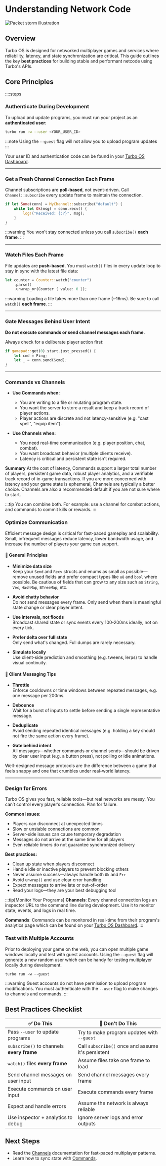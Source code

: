 # Understanding Network Code

![Packet storm illustration](/turbi-reading-nobg.png)

## Overview

Turbo OS is designed for networked multiplayer games and services where reliability, latency, and state synchronization are critical. This guide outlines the key **best practices** for building stable and performant netcode using Turbo's APIs.

## Core Principles

::::steps

### Authenticate During Development

To upload and update programs, you must run your project as an **authenticated user**:

```sh
turbo run -w --user <YOUR_USER_ID>
```

:::note
Using the `--guest` flag will not allow you to upload program updates
:::

Your user ID and authentication code can be found in your [Turbo OS Dashboard](https://os.turbo.computer/dashboard).

---

### Get a Fresh Channel Connection Each Frame

Channel subscriptions are **poll-based**, not event-driven. Call `Channel::subscribe` every update frame to maintain the connection.

```rs
if let Some(conn) = MyChannel::subscribe("default") {
    while let Ok(msg) = conn.recv() {
        log!("Received: {:?}", msg);
    }
}
```

:::warning
You won't stay connected unless you call `subscribe()` **each frame**.
:::

---

### Watch Files Each Frame

File updates are **push-based**. You must `watch()` files in every update loop to stay in sync with the latest file data:

```rs
let counter = Counter::watch("counter")
    .parse()
    .unwrap_or(Counter { value: 0 });
```

:::warning
Loading a file takes more than one frame (~16ms). Be sure to call `watch()` **each frame**.
:::

---

### Gate Messages Behind User Intent

**Do not execute commands or send channel messages each frame.**

Always check for a deliberate player action first:

```rs
if gamepad::get(0).start.just_pressed() {
    let cmd = Ping;
    let _ = conn.send(&cmd);
}
```

---

### Commands vs Channels

- **Use Commands when:**

  - You are writing to a file or mutating program state.
  - You want the server to store a result and keep a track record of player actions.
  - Player actions are discrete and not latency-sensitive (e.g. "cast spell", "equip item").

- **Use Channels when:**
  - You need real-time communication (e.g. player position, chat, combat).
  - You want broadcast behavior (multiple clients receive).
  - Latency is critical and persistent state isn't required.

**Summary**
At the cost of latency, Commands support a larger total number of players, persistent game data, robust player analytics, and a verifiable track record of in-game transactions. If you are more concerned with latency and your game state is ephemeral, Channels are typically a better choice. Channels are also a recommended default if you are not sure where to start.

:::tip
You can combine both. For example: use a channel for combat actions, and commands to commit kills or rewards.
:::

### Optimize Communication

Efficient message design is critical for fast-paced gameplay and scalability. Small, infrequent messages reduce latency, lower bandwidth usage, and increase the number of players your game can support.

#### 🧠 General Principles

- **Minimize data size**  
  Keep your `Send` and `Recv` structs and enums as small as possible—remove unused fields and prefer compact types like `u8` and `bool` where possible. Be cautious of fields that can grow to any size such as `String`, `Vec`, `HashMap`, `BTreeMap`, etc.

- **Avoid chatty behavior**  
  Do not send messages every frame. Only send when there is meaningful state change or clear player intent.

- **Use intervals, not floods**  
  Broadcast shared state or sync events every 100-200ms ideally, not on every tick.

- **Prefer delta over full state**  
  Only send what's changed. Full dumps are rarely necessary.

- **Simulate locally**  
  Use client-side prediction and smoothing (e.g. tweens, lerps) to handle visual continuity.

#### 🚦 Client Messaging Tips

- **Throttle**  
  Enforce cooldowns or time windows between repeated messages, e.g. one message per 200ms.

- **Debounce**  
  Wait for a burst of inputs to settle before sending a single representative message.

- **Deduplicate**  
  Avoid sending repeated identical messages (e.g. holding a key should not fire the same action every frame).

- **Gate behind intent**  
  All messages—whether commands or channel sends—should be driven by clear user input (e.g. a button press), not polling or idle animations.

Well-designed message protocols are the difference between a game that feels snappy and one that crumbles under real-world latency.

---

### Design for Errors

Turbo OS gives you fast, reliable tools—but real networks are messy. You can’t control every player’s connection. Plan for failure.

**Common issues:**

- Players can disconnect at unexpected times
- Slow or unstable connections are common
- Server-side issues can cause temporary degradation
- Messages do not arrive at the same time for all players
- Even reliable timers do not guarantee synchronized delivery

**Best practices:**

- Clean up state when players disconnect
- Handle idle or inactive players to prevent blocking others
- Never assume success—always handle both `Ok` and `Err`
- Avoid `unwrap()` and use clear error handling
- Expect messages to arrive late or out-of-order
- Read your logs—they are your best debugging tool

:::tip[Monitor Your Programs]
**Channels**: Every channel connection logs an inspector URL to the command line during development. Use it to monitor state, events, and logs in real time.

**Commands**: Commands can be monitored in real-time from their program's analytics page which can be found on your [Turbo OS Dashboard](https://os.turbo.computer/dashboard).
:::

### Test with Multiple Accounts

Prior to deploying your game on the web, you can open multiple game windows locally and test with guest accounts. Using the `--guest` flag will generate a new random user which can be handy for testing multiplayer locally during development.

```
turbo run -w --guest
```

:::warning
Guest accounts do not have permission to upload program modifications. You must authenticate with the `--user` flag to make changes to channels and commands.
:::

## Best Practices Checklist

| ✅ Do This                                | 🚫 Don't Do This                                   |
| ----------------------------------------- | -------------------------------------------------- |
| Pass `--user` to update programs          | Try to make program updates with `--guest`         |
| `subscribe()` to channels **every frame** | Call `subscribe()` once and assume it's persistent |
| `watch()` files **every frame**           | Assume files take one frame to load                |
| Send channel messages on user input       | Send channel messages every frame                  |
| Execute commands on user input            | Execute commands every frame                       |
| Expect and handle errors                  | Assume the network is always reliable              |
| Use inspector + analytics to debug        | Ignore server logs and error outputs               |

## Next Steps

- Read the [Channels](/learn/api/networking/channels) documentation for fast-paced multiplayer patterns.
- Learn how to sync state with [Commands](/learn/api/networking/commands).
